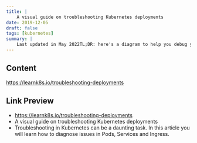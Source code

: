 ```yaml
---
title: |
    A visual guide on troubleshooting Kubernetes deployments
date: 2019-12-05
draft: false
tags: [kubernetes]
summary: |
    Last updated in May 2022TL;DR: here's a diagram to help you debug your deployments in Kubernetes (and you can download it in the PDF version and PNG).This diagram is also translated into the following...
---
```


## Content

https://learnk8s.io/troubleshooting-deployments

## Link Preview

- https://learnk8s.io/troubleshooting-deployments
- A visual guide on troubleshooting Kubernetes deployments
- Troubleshooting in Kubernetes can be a daunting task. In this article you will learn how to diagnose issues in Pods, Services and Ingress.
